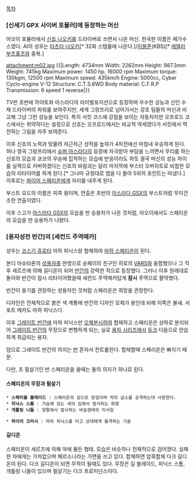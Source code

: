 [[목차]]

=== [신세기 GPX 사이버 포뮬러]에 등장하는 머신 ===
아오이 포뮬러에서 [[신죠 나오키]]를 드라이버로 쓰면서 나온 머신. 한국판 이름은 페가수스였다. AI의 성우는 [[타츠타 나오키]][* 32화 스탭롤에 나온다.]/[[이봉준]](KBS)[* [[에델리 부츠홀츠]]와 중복.]

attachment:m02.jpg
{{|Length: 4734mm
Width: 2262mm
Height: 987.3mm
Weight: 745kg
Maximum power: 1450 hp, 16000 rpm
Maximum torque: 130kgm, 12500 rpm
Maximum speed: 435km/h
Engine: 5000cc, Cyber Cyclo-engine V-12
Structure: C.T.S.6WD
Body material: C.F.R.P
Transmission: 6 speed 1 reverse|}}

TV판 초반에 하야토와 아스라다의 라이벌포지션으로 등장하며 우수한 성능과 신인 수재 드라이버의 파워를 보여주지만, 세계 그랑프리로 넘어가서는 강호 팀들의 머신과 비교해 그냥 그런 성능을 보인다. 특히 서킷 코스에 강점을 보이는 자동차지만 오프로드 코스에서는 취약하다는 설정으로 신죠는 오프로드에서는 비교적 약세였다가 서킷에서 역전하는 그림을 자주 보여준다.

이후 신죠의 노력과 맞물려 차근차근 성적을 높혀가 4차전에선 마침내 우승하게 된다. 허나 영국 그랑프리에서 [[슈퍼 아스라다]]의 등장에 자극받아 부담을 느끼면서 무리를 하는 신죠의 모습과 쿄코의 우승에 집착하는 모습에 반응이라도 하듯 결국 머신의 성능 차이를 실력으로 커버하겠다는 신죠의 바람과는 달리 마지막에 부스터 오버히트로 비참한 모습의 리타이어를 하게 된다.[* 그나마 규정대로 랩을 다 돌아 5위의 포인트는 따냈다.] 이후로는 [[파이어 스페리온]]에게 자리를 내주게 된다.

부스트 모드의 이름은 피콕 윙이며, 연출은 초반의 [[아스라다 GSX]]의 부스트처럼 무미건조한 연출이였다.

이후 스고가 [[아스라다 GSX]]의 모습을 딴 승용차가 나온 것처럼, 아오이에서도 스페리온의 모습을 딴 승용차가 나왔다.

=== [용자성전 반간]의 [세컨드 주역메카] === 
성우는 [[코스기 쥬로타]]
마하 피닉스랑 합체하여 [[마하 스페리온]]이 된다.

본디 아슈타론의 [[성용자]]중 한명으로 슌페이의 친구인 히로의 [[VARS]]와 융합했으나 그 직후 세르츠에 의해 길디온이 되어 [[반간]]의 강력한 적으로 등장했다. 그러나 이후 원래대로 돌아와 반간이 잠시 리타이어했을때 세컨드 주역메카답게 '''잠시''' 주역으로 활약했다.

반간이 용기를 관장하는 성용자인 것처럼 스페리온은 희망을 관장한다. 

디자인은 전체적으로 붉은 색 계통에 반간의 디자인 모체가 용인데 비해 이쪽은 불새. 서포트 메카도 마하 피닉스다.

이후 [[그레이트 반간]]에 마하 피닉스만 [[오체분시]]하여 합체하고 스페리온은 상하로 분리되어 [[그레이트 반간]]의 무장으로 변형하게 되는, 실로 [[용자 시리즈]]에서 [[듀크]] 다음으로 안습하게 취급되는 용자.

덤으로 그레이트 반간의 의지는 [[반]] 혼자서 컨트롤한다. 합체할때 스페리온은 빠지기 때문.

다만, 초 필살기인 반 스페리온을 쓸때는 둘의 의지가 하나로 된다.

==== 스페리온의 무장과 필살기 ====
 * '''스페리올 블레이드''' : 스페리온의 검으로 장검이며 적의 급소를 공격하는데 사용한다. 
 * '''피닉스 스톰''' : 가슴에 있는 새의 입에서 발사하는 화염
 * '''개틀링 니들''' : 양팔에서 발사하는 바늘형태의 미사일

 * '''파이어 크러시''' : 마하 피닉스를 타고 상대에게 돌격하는 기술


==== 길디온 ==== 

스페리온이 세르츠에 의해 악에 물든 형태. 모습은 비슷하나 전체적으로 검어졌다. 실패한 자에게는 가차없으며 페르소나라는 가면을 쓰고 있다. 합체하면 암흑합체 다크 길디온이 된다. 다크 길디온이 되면 무적이 될때도 있다. 무장은 길 블레이드, 피닉스 스톰, 개틀링 니들이 있으며 필살기는 다크 프로미넌스이다.
